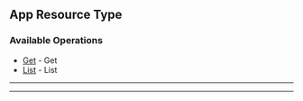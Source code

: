 
## App Resource Type

### Available Operations

* [Get](/app_resource_type/get) - Get
* [List](/app_resource_type/list) - List

---
<Get />

---
<List />
